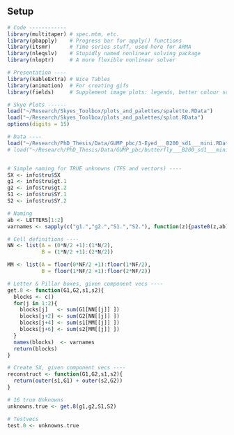 ## Setup

```r
# Code ------------
library(multitaper) # spec.mtm, etc.
library(pbapply)    # Progress bar for apply() functions
library(itsmr)      # Time series stuff, used here for ARMA
library(nleqslv)    # Stupidly named nonlinear solving package
library(nloptr)     # A more flexible nonlinear solver

# Presentation ----
library(kableExtra) # Nice Tables
library(animation)  # For creating gifs
library(fields)     # Supplement image plots: legends, better colour schema

# Skye Plots ------
load("~/Research/Skyes_Toolbox/plots_and_palettes/spalette.RData")
load("~/Research/Skyes_Toolbox/plots_and_palettes/splot.RData")
options(digits = 15)
```

```r
# Data ----
load("~/Research/PhD_Thesis/Data/GUMP_pbc/3-Eyed___B200_sd1___mini.RData")
# load("~/Research/PhD_Thesis/Data/GUMP_pbc/butterfly___B200_sd1___mini.RData")


# Simple naming for TRUE unknowns (TFS and vectors) ----
SX <- info$tru$SX
g1 <- info$tru$gt.1
g2 <- info$tru$gt.2
S1 <- info$tru$SY.1
S2 <- info$tru$SY.2
```

```r
# Naming
ab <- LETTERS[1:2]
varnames <- sapply(c("g1.","g2.","S1.","S2."), function(z){paste0(z,ab)})

# Cell definitions ----
NN <- list(A = (0*N/2 +1):(1*N/2), 
           B = (1*N/2 +1):(2*N/2))

MM <- list(A = floor(0*NF/2 +1):floor(1*NF/2),
           B = floor(1*NF/2 +1):floor(2*NF/2))
```

```r
# Letter & Pillar boxes, given component vecs ----
get.8 <- function(G1,G2,s1,s2){
  blocks <- c()
  for(j in 1:2){
    blocks[j]   <- sum(G1[NN[[j]] ])
    blocks[j+2] <- sum(G2[NN[[j]] ])
    blocks[j+4] <- sum(s1[MM[[j]] ])
    blocks[j+6] <- sum(s2[MM[[j]] ])
  }
  names(blocks)  <- varnames
  return(blocks)
}

# Create SX, given component vecs ----
reconstruct <- function(G1,G2,s1,s2){
  return(outer(s1,G1) + outer(s2,G2))
}
```

```r
# 16 true Unknowns
unknowns.true <- get.8(g1,g2,S1,S2)

# Testvecs
test.0 <- unknowns.true
```





